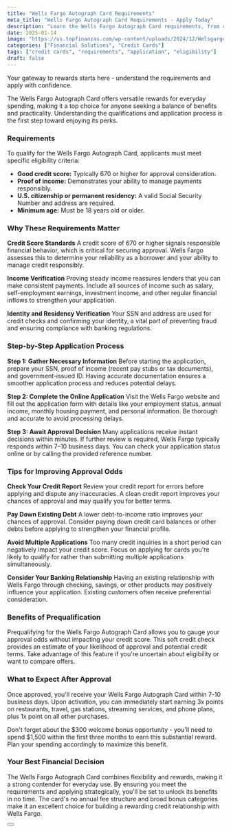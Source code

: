 ```yaml
---
title: "Wells Fargo Autograph Card Requirements"
meta_title: "Wells Fargo Autograph Card Requirements - Apply Today"
description: "Learn the Wells Fargo Autograph Card requirements, from credit score to income verification. Follow our step-by-step guide to apply and start earning rewards now!"
date: 2025-01-14
image: "https://us.topfinanzas.com/wp-content/uploads/2024/12/WelsgargoB2.png"
categories: ["Financial Solutions", "Credit Cards"]
tags: ["credit cards", "requirements", "application", "eligibility"]
draft: false
---
```


Your gateway to rewards starts here - understand the requirements and apply with confidence.

The Wells Fargo Autograph Card offers versatile rewards for everyday spending, making it a top choice for anyone seeking a balance of benefits and practicality. Understanding the qualifications and application process is the first step toward enjoying its perks.

### Requirements

To qualify for the Wells Fargo Autograph Card, applicants must meet specific eligibility criteria:

* **Good credit score:** Typically 670 or higher for approval consideration.
* **Proof of income:** Demonstrates your ability to manage payments responsibly.
* **U.S. citizenship or permanent residency:** A valid Social Security Number and address are required.
* **Minimum age:** Must be 18 years old or older.

### Why These Requirements Matter

**Credit Score Standards**
A credit score of 670 or higher signals responsible financial behavior, which is critical for securing approval. Wells Fargo assesses this to determine your reliability as a borrower and your ability to manage credit responsibly.

**Income Verification**
Proving steady income reassures lenders that you can make consistent payments. Include all sources of income such as salary, self-employment earnings, investment income, and other regular financial inflows to strengthen your application.

**Identity and Residency Verification**
Your SSN and address are used for credit checks and confirming your identity, a vital part of preventing fraud and ensuring compliance with banking regulations.

### Step-by-Step Application Process

**Step 1: Gather Necessary Information**
Before starting the application, prepare your SSN, proof of income (recent pay stubs or tax documents), and government-issued ID. Having accurate documentation ensures a smoother application process and reduces potential delays.

**Step 2: Complete the Online Application**
Visit the Wells Fargo website and fill out the application form with details like your employment status, annual income, monthly housing payment, and personal information. Be thorough and accurate to avoid processing delays.

**Step 3: Await Approval Decision**
Many applications receive instant decisions within minutes. If further review is required, Wells Fargo typically responds within 7–10 business days. You can check your application status online or by calling the provided reference number.

### Tips for Improving Approval Odds

**Check Your Credit Report**
Review your credit report for errors before applying and dispute any inaccuracies. A clean credit report improves your chances of approval and may qualify you for better terms.

**Pay Down Existing Debt**
A lower debt-to-income ratio improves your chances of approval. Consider paying down credit card balances or other debts before applying to strengthen your financial profile.

**Avoid Multiple Applications**
Too many credit inquiries in a short period can negatively impact your credit score. Focus on applying for cards you're likely to qualify for rather than submitting multiple applications simultaneously.

**Consider Your Banking Relationship**
Having an existing relationship with Wells Fargo through checking, savings, or other products may positively influence your application. Existing customers often receive preferential consideration.

### Benefits of Prequalification

Prequalifying for the Wells Fargo Autograph Card allows you to gauge your approval odds without impacting your credit score. This soft credit check provides an estimate of your likelihood of approval and potential credit terms. Take advantage of this feature if you're uncertain about eligibility or want to compare offers.

### What to Expect After Approval

Once approved, you'll receive your Wells Fargo Autograph Card within 7-10 business days. Upon activation, you can immediately start earning 3x points on restaurants, travel, gas stations, streaming services, and phone plans, plus 1x point on all other purchases.

Don't forget about the $300 welcome bonus opportunity - you'll need to spend $1,500 within the first three months to earn this substantial reward. Plan your spending accordingly to maximize this benefit.

### Your Best Financial Decision

The Wells Fargo Autograph Card combines flexibility and rewards, making it a strong contender for everyday use. By ensuring you meet the requirements and applying strategically, you'll be set to unlock its benefits in no time. The card's no annual fee structure and broad bonus categories make it an excellent choice for building a rewarding credit relationship with Wells Fargo.

<Button label="Discover Card Benefits" link="https://www.wellsfargo.com/credit-cards/autograph-card/"  color="#b31e30" />
